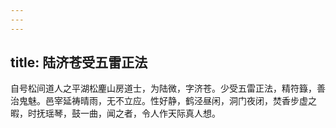 ```yaml
---
---
---
```

title: 陆济苍受五雷正法
---



自号松间道人之平湖松麈山房道士，为陆微，字济苍。少受五雷正法，精符籙，善治鬼魅。邑宰延祷晴雨，无不立应。性好静，鹤泾昼闲，洞门夜闭，焚香步虚之暇，时抚瑶琴，鼓一曲，闻之者，令人作天际真人想。